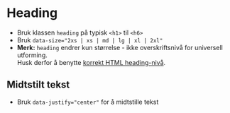 
<Meta of={stories} />

# Heading

- Bruk klassen `heading` på typisk `<h1>` til `<h6>`
- Bruk `data-size="2xs | xs | md | lg | xl | 2xl"`
- **Merk:** `heading` endrer kun størrelse - ikke overskriftsnivå for universell utforming.<br />Husk derfor å benytte [korrekt HTML heading-nivå](https://www.uutilsynet.no/veiledning/246-overskrifter-og-ledetekster/1253).

<Canvas of={stories.Default} />

## Midtstilt tekst

- Bruk `data-justify="center"` for å midtstille tekst

<Canvas of={stories.Center} />